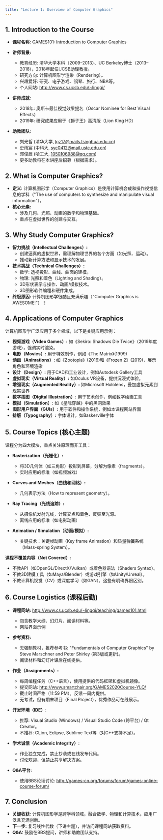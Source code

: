 ```yaml
---
title: "Lecture 1: Overview of Computer Graphics"
---
```




## **1. Introduction to the Course**  
- **课程名称:** GAMES101: Introduction to Computer Graphics  
- **讲师背景:**  
  - 教育经历: 清华大学本科（2009–2013）、UC Berkeley博士（2013–2018），2018年起任UCSB助理教授。  
  - 研究方向: 计算机图形学渲染（Rendering）。  
  - 兴趣爱好: 研究、电子游戏、钢琴、旅行、NBA等。  
  - 个人网站: http://www.cs.ucsb.edu/~lingqi/  
- **讲师成就:**  
  - 2018年: 奥斯卡最佳视觉效果提名（Oscar Nominee for Best Visual Effects）  
  - 2019年: 研究成果应用于《狮子王》高清版（Lion King HD）  
      
      
- **助教团队:**  
  - 刘光哲 (清华大学, lgz17@mails.tsinghua.edu.cn)  
  - 史雨宸 (中科大, syc0412@mail.ustc.edu.cn)  
  - 邓俊辰 (哈工大, 1050106988@qq.com)  
  - 更多助教将在本讲座后招募（根据需求）。  


## **2. What is Computer Graphics?**  
- **定义:** 计算机图形学（Computer Graphics）是使用计算机合成和操作视觉信息的学科（"The use of computers to synthesize and manipulate visual information"）。  
- **核心元素:**  
  - 涉及几何、光照、动画的数学和物理基础。  
  - 重点在虚拟世界的创建与交互。  


## **3. Why Study Computer Graphics?**  
- **智力挑战（Intellectual Challenges）:**  
  - 创建逼真的虚拟世界，需理解物理世界的各个方面（如光照、运动）。  
  - 推动新计算方法和显示技术的发展。  
- **技术挑战（Technical Challenges）:**  
  - 数学: 透视投影、曲线、曲面的建模。  
  - 物理: 光照和着色（Lighting and Shading）。  
  - 3D形状表示与操作、动画/模拟技术。  
  - 3D图形软件编程和硬件集成。  
- **终极原因:** 计算机图形学很酷且充满乐趣（"Computer Graphics is AWESOME!"）！  

## **4. Applications of Computer Graphics**  
计算机图形学广泛应用于多个领域，以下是关键应用示例：   
- **视频游戏（Video Games）:** 如《Sekiro: Shadows Die Twice》（2019年度游戏），强调实时渲染。  
- **电影（Movies）:** 用于特效制作，例如《The Matrix》(1999)  
- **动画（Animations）:** 如《Zootopia》(2016)和《Frozen 2》(2019)，展示角色和环境渲染  
- **设计（Design）:** 用于CAD和工业设计，例如Autodesk Gallery工具  
- **虚拟现实（Virtual Reality）:** 如Oculus VR设备，提供沉浸式体验。  
- **增强现实（Augmented Reality）:** 如Microsoft Hololens，叠加虚拟元素到现实世界  
- **数字插图（Digital Illustration）:** 用于艺术创作，例如数字绘画工具  
- **模拟（Simulation）:** 如《星际穿越》中的黑洞效果  
- **图形用户界面（GUIs）:** 用于软件和操作系统，例如本课程网站界面  
- **排版（Typography）:** 字体设计，如Baskerville字体  

## **5. Course Topics (核心主题)**  
课程分为四大模块，重点关注原理而非工具：  
- **Rasterization（光栅化）:**  
  - 将3D几何体（如三角形）投影到屏幕，分解为像素（fragments）。  
  - 实时应用的标准（如视频游戏）  
      
- **Curves and Meshes（曲线和网格）:**  
  - 几何表示方法（How to represent geometry）。  
- **Ray Tracing（光线追踪）:**  
  - 从摄像机发射光线，计算交点和着色，反弹至光源。  
  - 离线应用的标准（如电影动画）  
      
- **Animation / Simulation（动画/模拟）:**  
  - 关键技术：关键帧动画（Key frame Animation）和质量弹簧系统（Mass-spring System）。  

**课程不覆盖内容（Not Covered）:**  
- 不教API（如OpenGL/DirectX/Vulkan）或着色器语法（Shaders Syntax）。  
- 不教3D建模工具（如Maya/Blender）或游戏引擎（如Unity/Unreal）。  
- 不教计算机视觉（CV）或深度学习（如GAN），这些有明确界限区别。  


## **6. Course Logistics (课程后勤)**  
- **课程网站:** http://www.cs.ucsb.edu/~lingqi/teaching/games101.html  
  - 包含教学大纲、幻灯片、阅读材料等。  
  - 网站界面示例  
      
- **参考资料:**  
  - 无强制教材，推荐参考书: "Fundamentals of Computer Graphics" by Steve Marschner and Peter Shirley (第3版或更新)。  
  - 阅读材料和幻灯片课后在线提供。  
- **作业（Assignments）:**  
  - 每周编程任务（C++语言），使用提供的代码框架和虚拟机镜像。  
  - 提交网站: http://www.smartchair.org/GAMES2020Course-YLQ/  
  - 截止时间严格（11:59 PM），反馈一周内提供。  
  - 无考试，但有期末项目（Final Project），优秀作品可在线展示。  
- **开发环境（IDE）:**  
  - 推荐: Visual Studio (Windows) / Visual Studio Code (跨平台) / Qt Creator。  
  - 不推荐: CLion, Eclipse, Sublime Text等（对C++支持不足）。  
- **学术诚信（Academic Integrity）:**  
  - 作业独立完成，禁止抄袭或在线发布代码。  
  - 讨论欢迎，但禁止共享解决方案。  
- **Q&A平台:**  
  - 使用BBS论坛讨论: http://games-cn.org/forums/forum/games-online-course-forum/  

## **7. Conclusion**  
- **关键收获:** 计算机图形学是跨学科领域，融合数学、物理和计算技术，应用广泛且充满创新。  
- **下一步:** 复习线性代数（下讲主题），并访问课程网站获取资料。  
- **Q&A:** 鼓励在BBS提问，讲师和助教团队支持。  
